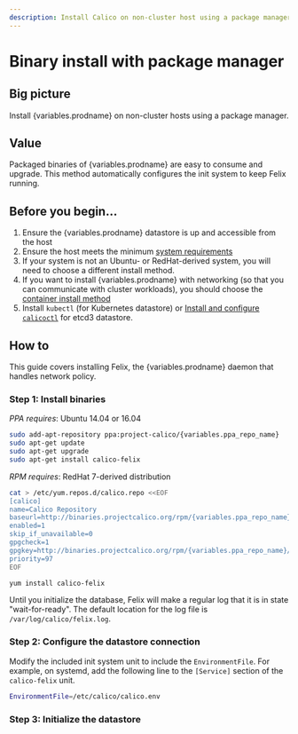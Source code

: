 ```yaml
---
description: Install Calico on non-cluster host using a package manager.
---
```


# Binary install with package manager


## Big picture

Install {variables.prodname} on non-cluster hosts using a package manager.

## Value

Packaged binaries of {variables.prodname} are easy to consume and upgrade. This method automatically configures the init system to keep Felix running.

## Before you begin...

1. Ensure the {variables.prodname} datastore is up and accessible from the host
1. Ensure the host meets the minimum [system requirements](../requirements.mdx)
1. If your system is not an Ubuntu- or RedHat-derived system, you will need to choose a different install method.
1. If you want to install {variables.prodname} with networking (so that you can communicate with cluster workloads), you should choose the [container install method](container.mdx)
1. Install `kubectl` (for Kubernetes datastore) or [Install and configure `calicoctl`](../../../operations/calicoctl/index.mdx) for etcd3 datastore.

## How to

This guide covers installing Felix, the {variables.prodname} daemon that handles network policy.

### Step 1: Install binaries

_PPA requires_: Ubuntu 14.04 or 16.04

```bash
sudo add-apt-repository ppa:project-calico/{variables.ppa_repo_name}
sudo apt-get update
sudo apt-get upgrade
sudo apt-get install calico-felix
```

_RPM requires_: RedHat 7-derived distribution

```bash
cat > /etc/yum.repos.d/calico.repo <<EOF
[calico]
name=Calico Repository
baseurl=http://binaries.projectcalico.org/rpm/{variables.ppa_repo_name}/
enabled=1
skip_if_unavailable=0
gpgcheck=1
gpgkey=http://binaries.projectcalico.org/rpm/{variables.ppa_repo_name}/key
priority=97
EOF

yum install calico-felix
```

Until you initialize the database, Felix will make a regular log that it
is in state "wait-for-ready". The default location for the log file is
`/var/log/calico/felix.log`.

### Step 2: Configure the datastore connection

<EnvironmentFile
  nodecontainer='{variables.nodecontainer}'
  target='felix'
/>

Modify the included init system unit to include the `EnvironmentFile`. For example, on systemd, add the following line to the `[Service]` section of the `calico-felix` unit.

```bash
EnvironmentFile=/etc/calico/calico.env
```

### Step 3: Initialize the datastore

<FelixInitDatastore />
